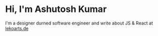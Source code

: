 # Hi, I'm Ashutosh Kumar

I'm a designer durned software engineer and write about JS & React at [lekoarts.de](https://www.lekoarts.de?utm_source=cara&utm_medium=Starter)
